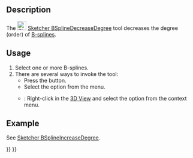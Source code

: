 <languages/>
<translate>

<!--T:14-->
{{Docnav
|[[Sketcher_BSplineIncreaseDegree|Increase B-spline degree]]
|[[Sketcher_BSplineIncreaseKnotMultiplicity|Increase knot multiplicity]]
|[[Sketcher_Workbench|Sketcher]]
|IconL=Sketcher_BSplineIncreaseDegree.svg
|IconR=Sketcher_BSplineIncreaseKnotMultiplicity.svg
|IconC=Workbench_Sketcher.svg
}}

<!--T:1-->
{{GuiCommand
|Name=Sketcher BSplineDecreaseDegree
|MenuLocation=Sketch → B-Spline Tools → Decrease B-spline degree
|Workbenches=[[Sketcher_Workbench|Sketcher]]
|Version=0.19
|SeeAlso=[[Sketcher_BSplineIncreaseDegree|Sketcher BSplineIncreaseDegree]]
}}

==Description== <!--T:4-->

<!--T:10-->
The [[Image:Sketcher_BSplineDecreaseDegree.svg|24px]] [[Sketcher_BSplineDecreaseDegree|Sketcher BSplineDecreaseDegree]]  tool decreases the degree (order) of [[B-Splines|B-splines]].

==Usage== <!--T:5-->

<!--T:17-->
# Select one or more B-splines.
# There are several ways to invoke the tool:
#* Press the {{Button|[[Image:Sketcher_BSplineDecreaseDegree.svg|16px]] [[Sketcher_BSplineDecreaseDegree|Decrease B-spline degree]]}} button.
#* Select the {{MenuCommand|Sketch → B-Spline Tools → [[Image:Sketcher_BSplineDecreaseDegree.svg|16px]] Decrease B-spline degree}} option from the menu.
#* {{Version|1.0}}: Right-click in the [[3D_View|3D View]] and select the {{MenuCommand|[[Image:Sketcher_BSplineDecreaseDegree.svg|16px]] Decrease B-spline degree}} option from the context menu.

==Example== <!--T:26-->

<!--T:27-->
See [[Sketcher_BSplineIncreaseDegree#Example|Sketcher BSplineIncreaseDegree]].


<!--T:8-->
{{Docnav
|[[Sketcher_BSplineIncreaseDegree|Increase B-spline degree]]
|[[Sketcher_BSplineIncreaseKnotMultiplicity|Increase knot multiplicity]]
|[[Sketcher_Workbench|Sketcher]]
|IconL=Sketcher_BSplineIncreaseDegree.svg
|IconR=Sketcher_BSplineIncreaseKnotMultiplicity.svg
|IconC=Workbench_Sketcher.svg
}}

</translate>
{{Sketcher_Tools_navi{{#translation:}}}}
{{Userdocnavi{{#translation:}}}}